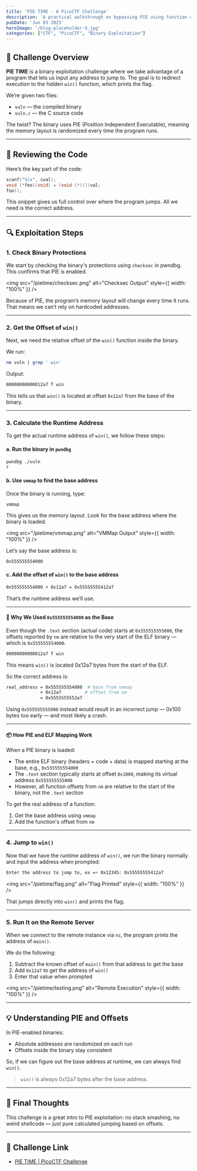 ```yaml
---
title: 'PIE TIME - A PicoCTF Challenge'
description: 'A practical walkthrough on bypassing PIE using function offsets and runtime address calculation.'
pubDate: 'Jun 03 2025'
heroImage: '/blog-placeholder-5.jpg'
categories: ["CTF", "PicoCTF", "Binary Exploitation"]
---
```


## 🥧 Challenge Overview

**PIE TIME** is a binary exploitation challenge where we take advantage of a program that lets us input any address to jump to. The goal is to redirect execution to the hidden `win()` function, which prints the flag.

We’re given two files:
- `vuln` — the compiled binary
- `vuln.c` — the C source code

The twist? The binary uses PIE (Position Independent Executable), meaning the memory layout is randomized every time the program runs.

---

## 🧩 Reviewing the Code

Here’s the key part of the code:

```c
scanf("%lx", &val);
void (*foo)(void) = (void (*)())val;
foo();
```

This snippet gives us full control over where the program jumps. All we need is the correct address.

---

## 🔍 Exploitation Steps

### 1. Check Binary Protections

We start by checking the binary's protections using `checksec` in pwndbg. This confirms that PIE is enabled.

<img src="/pietime/checksec.png" alt="Checksec Output" style={{ width: "100%" }} />

Because of PIE, the program’s memory layout will change every time it runs. That means we can’t rely on hardcoded addresses.

---

### 2. Get the Offset of `win()`

Next, we need the relative offset of the `win()` function inside the binary.

We run:

```bash
nm vuln | grep ' win'
```

Output:

```bash
00000000000012a7 T win
```

This tells us that `win()` is located at offset `0x12a7` from the base of the binary.

---

### 3. Calculate the Runtime Address

To get the actual runtime address of `win()`, we follow these steps:

#### a. Run the binary in `pwndbg`

```bash
pwndbg ./vuln
r
```

#### b. Use `vmmap` to find the base address

Once the binary is running, type:

```bash
vmmap
```

This gives us the memory layout. Look for the base address where the binary is loaded.

<img src="/pietime/vmmap.png" alt="VMMap Output" style={{ width: "100%" }} />

Let’s say the base address is:

```
0x555555554000
```

#### c. Add the offset of `win()` to the base address

```bash
0x555555554000 + 0x12a7 = 0x55555555412a7
```

That’s the runtime address we’ll use.

---

#### 🧠 Why We Used `0x555555554000` as the Base

Even though the `.text` section (actual code) starts at `0x555555555000`, the offsets reported by `nm` are relative to the very start of the ELF binary — which is `0x555555554000`.

```bash
00000000000012a7 T win
```

This means `win()` is located 0x12a7 bytes from the start of the ELF.

So the correct address is:

```bash
real_address = 0x555555554000  # base from vmmap
             + 0x12a7         # offset from nm
             = 0x5555555552a7
```

Using `0x555555555000` instead would result in an incorrect jump — 0x100 bytes too early — and most likely a crash.

---

#### 📦 How PIE and ELF Mapping Work

When a PIE binary is loaded:

- The entire ELF binary (headers + code + data) is mapped starting at the base, e.g., `0x555555554000`
- The `.text` section typically starts at offset `0x1000`, making its virtual address `0x555555555000`
- However, all function offsets from `nm` are relative to the start of the binary, not the `.text` section

To get the real address of a function:
1. Get the base address using `vmmap`
2. Add the function's offset from `nm`

---

### 4. Jump to `win()`

Now that we have the runtime address of `win()`, we run the binary normally and input the address when prompted:

```bash
Enter the address to jump to, ex => 0x12345: 0x55555555412a7
```

<img src="/pietime/flag.png" alt="Flag Printed" style={{ width: "100%" }} />

That jumps directly into `win()` and prints the flag.

---

### 5. Run It on the Remote Server

When we connect to the remote instance via `nc`, the program prints the address of `main()`.

We do the following:

1. Subtract the known offset of `main()` from that address to get the base
2. Add `0x12a7` to get the address of `win()`
3. Enter that value when prompted

<img src="/pietime/testing.png" alt="Remote Execution" style={{ width: "100%" }} />

---

## 💡 Understanding PIE and Offsets

In PIE-enabled binaries:
- Absolute addresses are randomized on each run
- Offsets inside the binary stay consistent

So, if we can figure out the base address at runtime, we can always find `win()`.

> `win()` is always 0x12a7 bytes after the base address.

---

## 🧠 Final Thoughts

This challenge is a great intro to PIE exploitation: no stack smashing, no weird shellcode — just pure calculated jumping based on offsets.

---

## 🔗 Challenge Link

- [PIE TIME | PicoCTF Challenge](https://play.picoctf.org/practice/challenge/490)
